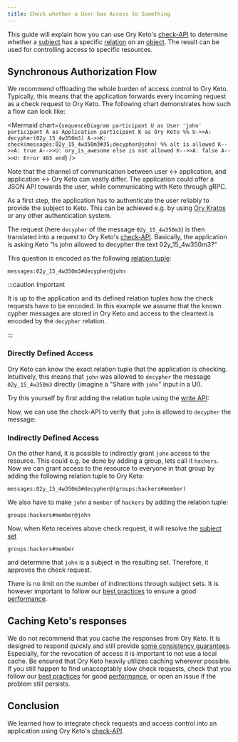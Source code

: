 ```yaml
---
title: Check whether a User has Access to Something
---
```



This guide will explain how you can use Ory Keto's
[check-API](../concepts/api-overview.mdx#check-relation-tuple) to determine
whether a [subject](../concepts/subjects.mdx) has a specific
[relation](../concepts/relation-tuples.mdx) on an
[object](../concepts/objects.mdx). The result can be used for controlling access
to specific resources.

## Synchronous Authorization Flow

We recommend offloading the whole burden of access control to Ory Keto.
Typically, this means that the application forwards every incoming request as a
check request to Ory Keto. The following chart demonstrates how such a flow can
look like:

<Mermaid
  chart={`
sequenceDiagram
    participant U as User 'john'
    participant A as Application
    participant K as Ory Keto
%%
    U->>A: decypher(02y_15_4w350m3)
    A->>K: check(messages:02y_15_4w350m3#35;decypher@john)
%%
    alt is allowed
      K-->>A: true
      A-->>U: ory_is_awesome
    else is not allowed
      K-->>A: false
      A-->>U: Error 403
    end
`}
/>

Note that the channel of communication between user <-> application, and
application <-> Ory Keto can vastly differ. The application could offer a JSON
API towards the user, while communicating with Keto through gRPC.

As a first step, the application has to authenticate the user reliably to
provide the subject to Keto. This can be achieved e.g. by using
[Ory Kratos](https://www.ory.sh/kratos/docs/) or any other authentication
system.

The request (here `decypher` of the message `02y_15_4w350m3`) is then translated
into a request to Ory Keto's
[check-API](../concepts/api-overview.mdx#check-relation-tuple). Basically, the
application is asking Keto "Is john allowed to decypher the text
02y_15_4w350m3?"

This question is encoded as the following
[relation tuple](../concepts/relation-tuples.mdx):

```keto-relation-tuples
messages:02y_15_4w350m3#decypher@john
```

:::caution Important

It is up to the application and its defined relation tuples how the check
requests have to be encoded. In this example we assume that the known cypher
messages are stored in Ory Keto and access to the cleartext is encoded by the
`decypher` relation.

:::

### Directly Defined Access

Ory Keto can know the exact relation tuple that the application is checking.
Intuitively, this means that `john` was allowed to `decypher` the message
`02y_15_4w350m3` directly (imagine a "Share with `john`" input in a UI).

Try this yourself by first adding the relation tuple using the
[write API](../concepts/api-overview.mdx#write-apis):

<CodeTabs
  sampleId="simple-access-check-guide/00-write-direct-access"
  version="v0.7.0-alpha.1"
/>

Now, we can use the check-API to verify that `john` is allowed to `decypher` the
message:

<CodeTabs
  sampleId="simple-access-check-guide/01-check-direct-access"
  version="v0.7.0-alpha.1"
/>

### Indirectly Defined Access

On the other hand, it is possible to indirectly grant `john` access to the
resource. This could e.g. be done by adding a group, lets call it `hackers`. Now
we can grant access to the resource to everyone in that group by adding the
following relation tuple to Ory Keto:

```keto-relation-tuples
messages:02y_15_4w350m3#decypher@(groups:hackers#member)
```

We also have to make `john` a `member` of `hackers` by adding the relation
tuple:

```keto-relation-tuples
groups:hackers#member@john
```

Now, when Keto receives above check request, it will resolve the
[subject set](../concepts/subjects.mdx#subject-sets)

```keto-relation-tuples
groups:hackers#member
```

and determine that `john` is a subject in the resulting set. Therefore, it
approves the check request.

There is no limit on the number of indirections through subject sets. It is
however important to follow our
[best practices](./access-control-list-design-best-practices.mdx) to ensure a
good [performance](../performance.mdx).

## Caching Keto's responses

We do not recommend that you cache the responses from Ory Keto. It is designed
to respond quickly and still provide
[some consistency guarantees](../concepts/snaptokens-evaluation-consistency.mdx).
Especially, for the revocation of access it is important to not use a local
cache. Be ensured that Ory Keto heavily utilizes caching wherever possible. If
you still happen to find unacceptably slow check requests, check that you follow
our [best practices](./access-control-list-design-best-practices.mdx) for good
[performance](../performance.mdx), or open an issue if the problem still
persists.

## Conclusion

We learned how to integrate check requests and access control into an
application using Ory Keto's
[check-API](../concepts/api-overview.mdx#check-relation-tuple).
